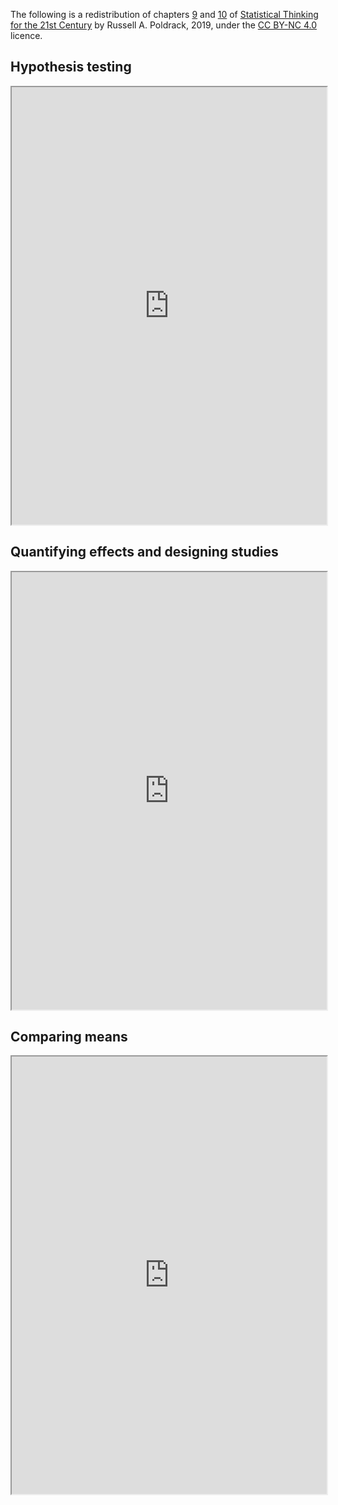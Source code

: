 The following is a redistribution of chapters [9](https://statsthinking21.github.io/statsthinking21-core-site/hypothesis-testing.html) and [10](https://statsthinking21.github.io/statsthinking21-core-site/ci-effect-size-power.html)
<!-- and [15](https://statsthinking21.github.io/statsthinking21-core-site/comparing-means.html)  -->
of [Statistical Thinking for the 21st Century](https://statsthinking21.github.io/statsthinking21-core-site/index.html) by Russell A. Poldrack, 2019, under the [CC BY-NC 4.0](https://creativecommons.org/licenses/by-nc/4.0/) licence.

## Hypothesis testing

<iframe src="https://statsthinking21.github.io/statsthinking21-core-site/hypothesis-testing.html" name="Hypothesis testing" title="Hypothesis testing" height="700px" width="100%">

</iframe>

## Quantifying effects and designing studies

<iframe src="https://statsthinking21.github.io/statsthinking21-core-site/ci-effect-size-power.html" name="Quantifying effects and designing studies" title="Quantifying effects and designing studies" height="700px" width="100%">

</iframe>

## Comparing means

<iframe src="https://statsthinking21.github.io/statsthinking21-core-site/comparing-means.html" name="Comparing means" title="Comparing means" height="700px" width="100%">

</iframe>
